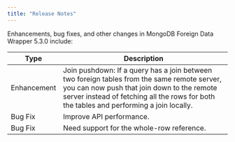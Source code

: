 ```yaml
---
title: "Release Notes"
---
```


Enhancements, bug fixes, and other changes in MongoDB Foreign Data Wrapper 5.3.0 
include:

| Type | Description |
| ---- |------------ |
| Enhancement | Join pushdown: If a query has a join between two foreign tables from the same remote server, you can now push that join down to the remote server instead of fetching all the rows for both the tables and performing a join locally. |
| Bug Fix | Improve API performance. |
| Bug Fix | Need support for the whole-row reference. |


